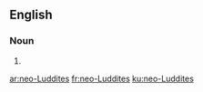==English==

===Noun===
{{head|en|plural}}

# {{plural of|neo-Luddite|lang=en}}

[[ar:neo-Luddites]]
[[fr:neo-Luddites]]
[[ku:neo-Luddites]]